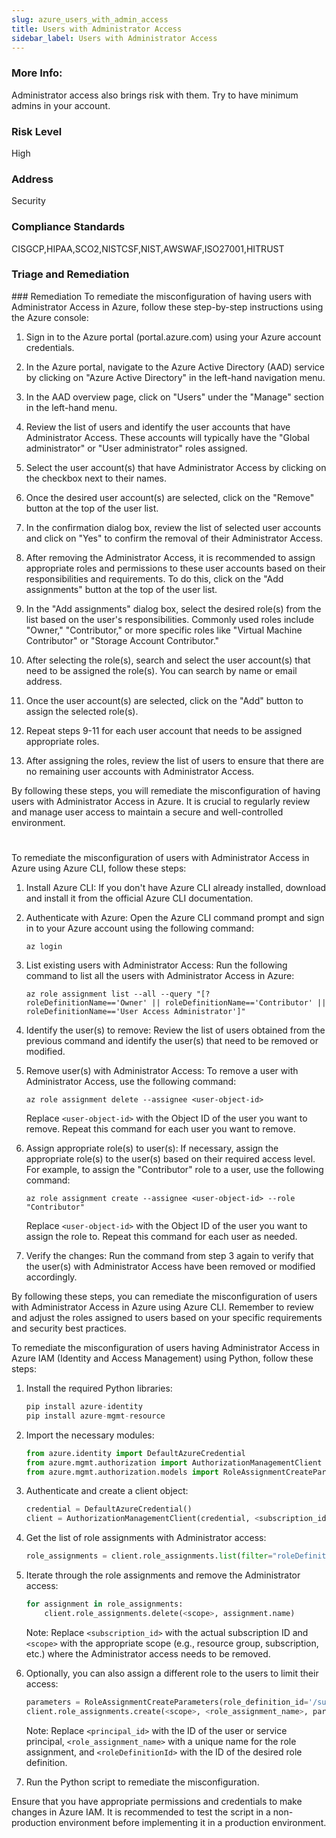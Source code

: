 ```yaml
---
slug: azure_users_with_admin_access
title: Users with Administrator Access
sidebar_label: Users with Administrator Access
---
```


### More Info:

Administrator access also brings risk with them. Try to have minimum admins in your account.

### Risk Level

High

### Address

Security

### Compliance Standards

CISGCP,HIPAA,SCO2,NISTCSF,NIST,AWSWAF,ISO27001,HITRUST

### Triage and Remediation
<Tabs>
<Tab title='Remediation'>
### Remediation

<AccordionGroup>
<Accordion title='Using Console' defaultOpen='true'>
To remediate the misconfiguration of having users with Administrator Access in Azure, follow these step-by-step instructions using the Azure console:

1. Sign in to the Azure portal (portal.azure.com) using your Azure account credentials.

2. In the Azure portal, navigate to the Azure Active Directory (AAD) service by clicking on "Azure Active Directory" in the left-hand navigation menu.

3. In the AAD overview page, click on "Users" under the "Manage" section in the left-hand menu.

4. Review the list of users and identify the user accounts that have Administrator Access. These accounts will typically have the "Global administrator" or "User administrator" roles assigned.

5. Select the user account(s) that have Administrator Access by clicking on the checkbox next to their names.

6. Once the desired user account(s) are selected, click on the "Remove" button at the top of the user list.

7. In the confirmation dialog box, review the list of selected user accounts and click on "Yes" to confirm the removal of their Administrator Access.

8. After removing the Administrator Access, it is recommended to assign appropriate roles and permissions to these user accounts based on their responsibilities and requirements. To do this, click on the "Add assignments" button at the top of the user list.

9. In the "Add assignments" dialog box, select the desired role(s) from the list based on the user's responsibilities. Commonly used roles include "Owner," "Contributor," or more specific roles like "Virtual Machine Contributor" or "Storage Account Contributor."

10. After selecting the role(s), search and select the user account(s) that need to be assigned the role(s). You can search by name or email address.

11. Once the user account(s) are selected, click on the "Add" button to assign the selected role(s).

12. Repeat steps 9-11 for each user account that needs to be assigned appropriate roles.

13. After assigning the roles, review the list of users to ensure that there are no remaining user accounts with Administrator Access.

By following these steps, you will remediate the misconfiguration of having users with Administrator Access in Azure. It is crucial to regularly review and manage user access to maintain a secure and well-controlled environment.

#
</Accordion>

<Accordion title='Using CLI'>
To remediate the misconfiguration of users with Administrator Access in Azure using Azure CLI, follow these steps:

1. Install Azure CLI: If you don't have Azure CLI already installed, download and install it from the official Azure CLI documentation.

2. Authenticate with Azure: Open the Azure CLI command prompt and sign in to your Azure account using the following command:
   ```
   az login
   ```

3. List existing users with Administrator Access: Run the following command to list all the users with Administrator Access in Azure:
   ```
   az role assignment list --all --query "[?roleDefinitionName=='Owner' || roleDefinitionName=='Contributor' || roleDefinitionName=='User Access Administrator']"
   ```

4. Identify the user(s) to remove: Review the list of users obtained from the previous command and identify the user(s) that need to be removed or modified.

5. Remove user(s) with Administrator Access: To remove a user with Administrator Access, use the following command:
   ```
   az role assignment delete --assignee <user-object-id>
   ```
   Replace `<user-object-id>` with the Object ID of the user you want to remove. Repeat this command for each user you want to remove.

6. Assign appropriate role(s) to user(s): If necessary, assign the appropriate role(s) to the user(s) based on their required access level. For example, to assign the "Contributor" role to a user, use the following command:
   ```
   az role assignment create --assignee <user-object-id> --role "Contributor"
   ```
   Replace `<user-object-id>` with the Object ID of the user you want to assign the role to. Repeat this command for each user as needed.

7. Verify the changes: Run the command from step 3 again to verify that the user(s) with Administrator Access have been removed or modified accordingly.

By following these steps, you can remediate the misconfiguration of users with Administrator Access in Azure using Azure CLI. Remember to review and adjust the roles assigned to users based on your specific requirements and security best practices.
</Accordion>

<Accordion title='Using Python'>
To remediate the misconfiguration of users having Administrator Access in Azure IAM (Identity and Access Management) using Python, follow these steps:

1. Install the required Python libraries:
   ```python
   pip install azure-identity
   pip install azure-mgmt-resource
   ```

2. Import the necessary modules:
   ```python
   from azure.identity import DefaultAzureCredential
   from azure.mgmt.authorization import AuthorizationManagementClient
   from azure.mgmt.authorization.models import RoleAssignmentCreateParameters
   ```

3. Authenticate and create a client object:
   ```python
   credential = DefaultAzureCredential()
   client = AuthorizationManagementClient(credential, <subscription_id>)
   ```

4. Get the list of role assignments with Administrator access:
   ```python
   role_assignments = client.role_assignments.list(filter="roleDefinitionId eq '/subscriptions/{subscriptionId}/providers/Microsoft.Authorization/roleDefinitions/{roleDefinitionId}'")
   ```

5. Iterate through the role assignments and remove the Administrator access:
   ```python
   for assignment in role_assignments:
       client.role_assignments.delete(<scope>, assignment.name)
   ```

   Note: Replace `<subscription_id>` with the actual subscription ID and `<scope>` with the appropriate scope (e.g., resource group, subscription, etc.) where the Administrator access needs to be removed.

6. Optionally, you can also assign a different role to the users to limit their access:
   ```python
   parameters = RoleAssignmentCreateParameters(role_definition_id='/subscriptions/{subscriptionId}/providers/Microsoft.Authorization/roleDefinitions/{roleDefinitionId}', principal_id='<principal_id>')
   client.role_assignments.create(<scope>, <role_assignment_name>, parameters)
   ```

   Note: Replace `<principal_id>` with the ID of the user or service principal, `<role_assignment_name>` with a unique name for the role assignment, and `<roleDefinitionId>` with the ID of the desired role definition.

7. Run the Python script to remediate the misconfiguration.

Ensure that you have appropriate permissions and credentials to make changes in Azure IAM. It is recommended to test the script in a non-production environment before implementing it in a production environment.
</Accordion>

</AccordionGroup>
</Tab>
</Tabs>

